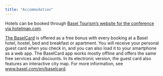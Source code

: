 ```yaml
---
title: "Accommodation"
---
```


Hotels can be booked through [Basel Tourism’s website for the conference via hotelmap.com](https://hotelmap.com/M7EKW). 

[The BaselCard](basel-card.qmd) is offered as a free bonus with every booking at a Basel hotel, hostel, bed and breakfast or apartment. You will receive your personal guest card when you check in, and you can also load it to your smartphone as a web app. The BaselCard app works mostly offline and offers the same free services and discounts. In its electronic version, the guest card also features an interactive city map. For more information, see [www.basel.com/en/baselcard](https://www.basel.com/en/baselcard).

